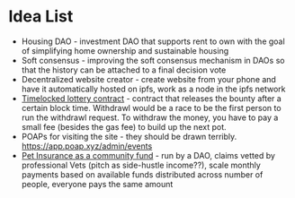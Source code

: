 = Idea List =

* Housing DAO - investment DAO that supports rent to own with the goal of simplifying home ownership and sustainable housing
* Soft consensus - improving the soft consensus mechanism in DAOs so that the history can be attached to a final decision vote
* Decentralized website creator - create website from your phone and have it automatically hosted on ipfs, work as a node in the ipfs network
* [[Timelocked lottery contract]] - contract that releases the bounty after a certain block time. Withdrawl would be a race to be the first person to run the withdrawl request. To withdraw the money, you have to pay a small fee (besides the gas fee) to build up the next pot.
* POAPs for visiting the site - they should be drawn terribly. https://app.poap.xyz/admin/events
* [[Pet Insurance as a community fund]] - run by a DAO, claims vetted by professional Vets (pitch as side-hustle income??), scale monthly payments based on available funds distributed across number of people, everyone pays the same amount
